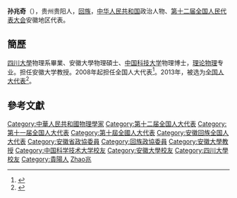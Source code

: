 '''孙兆奇'''（{{bd|1955年||}}），贵州贵阳人，[[回族|回族]]，[[中华人民共和国|中华人民共和国]]政治人物、[[第十二届全国人民代表大会|第十二届全国人民代表大会]]安徽地区代表。

==簡歷==
[[四川大學|四川大學]]物理系畢業、安徽大學物理碩士、[[中国科技大学|中国科技大学]]物理博士，[[理论物理|理论物理]]专业。担任安徽大学教授。2008年起担任全国人大代表<ref>{{cite news|title=全国人大代表信息-孙兆奇|url=http://210.82.31.1:8084/delegate/viewDelegate.action?dbid=110979|accessdate=2013-04-05|newspaper=全国人大网|archive-url=https://web.archive.org/web/20140407055220/http://www.npc.gov.cn/delegate/viewDelegate.action?dbid=110979|archive-date=2014-04-07|dead-url=yes}}</ref>。2013年，被选为[[全国人大代表|全国人大代表]]<ref>{{cite news|title=全国人大代表信息-孙兆奇|url=http://210.82.31.1:8084/delegate/viewDelegate.action?dbid=120950|accessdate=2013-03-28|newspaper=全国人大网|archive-url=https://web.archive.org/web/20140407055748/http://www.npc.gov.cn/delegate/viewDelegate.action?dbid=120950|archive-date=2014-04-07|dead-url=yes}}</ref>。

==參考文獻==
{{reflist}}
{{中国政治人物小作品}}
{{DEFAULTSORT:Sun孫}}
[[Category:中華人民共和國物理學家|Category:中華人民共和國物理學家]]
[[Category:第十二届全国人大代表|Category:第十二届全国人大代表]]
[[Category:第十一届全国人大代表|Category:第十一届全国人大代表]]
[[Category:第十屆全國人大代表|Category:第十屆全國人大代表]]
[[Category:安徽回族全国人大代表|Category:安徽回族全国人大代表]]
[[Category:安徽省政協委員|Category:安徽省政協委員]]
[[Category:回族政協委員|Category:回族政協委員]]
[[Category:安徽大學教授|Category:安徽大學教授]]
[[Category:中国科学技术大学校友|Category:中国科学技术大学校友]]
[[Category:安徽大學校友|Category:安徽大學校友]]
[[Category:四川大學校友|Category:四川大學校友]]
[[Category:貴陽人|Category:貴陽人]]
[[Category:孫姓|Zhao兆]]